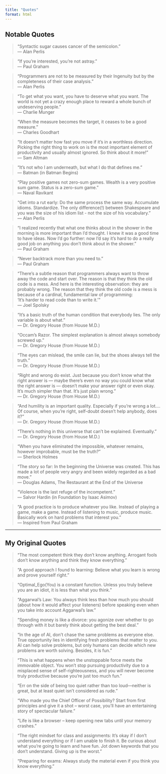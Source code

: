 ```yaml
---
title: "Quotes"
format: html
---
```


## Notable Quotes

> “Syntactic sugar causes cancer of the semicolon.”  
> — Alan Perlis

> “If you're interested, you're not astray.”  
> — Paul Graham

> “Programmers are not to be measured by their Ingenuity but by the completeness of their case analysis.”  
> — Alan Perlis

> “To get what you want, you have to deserve what you want. The world is not yet a crazy enough place to reward a whole bunch of undeserving people.”  
> — Charlie Munger

> “When the measure becomes the target, it ceases to be a good measure.”  
> — Charles Goodhart

> “It doesn’t matter how fast you move if it’s in a worthless direction. Picking the right thing to work on is the most important element of productivity and usually almost ignored. So think about it more!”  
> — Sam Altman

> “It's not who I am underneath, but what I do that defines me.”  
> — Batman (in Batman Begins)

> “Play positive games not zero-sum games. Wealth is a very positive sum game. Status is a zero-sum game.”  
> — Naval Ravikant

> “Get into a rut early: Do the same process the same way. Accumulate idioms. Standardize. The only difference(!) between Shakespeare and you was the size of his idiom list - not the size of his vocabulary.”  
> — Alan Perlis

> “I realized recently that what one thinks about in the shower in the morning is more important than I'd thought. I knew it was a good time to have ideas. Now I'd go further: now I'd say it's hard to do a really good job on anything you don't think about in the shower.”  
> — Paul Graham

> “Never backtrack more than you need to.”  
> — Paul Graham

> “There’s a subtle reason that programmers always want to throw away the code and start over. The reason is that they think the old code is a mess. And here is the interesting observation: they are probably wrong. The reason that they think the old code is a mess is because of a cardinal, fundamental law of programming:  
> ‘It’s harder to read code than to write it.’”  
> — Joel Spolsky

> “It's a basic truth of the human condition that everybody lies. The only variable is about what.”  
> — Dr. Gregory House (from House M.D.)

> “Occam's Razor. The simplest explanation is almost always somebody screwed up.”  
> — Dr. Gregory House (from House M.D.)

> “The eyes can mislead, the smile can lie, but the shoes always tell the truth.”  
> — Dr. Gregory House (from House M.D.)

> “Right and wrong do exist. Just because you don't know what the right answer is — maybe there's even no way you could know what the right answer is — doesn't make your answer right or even okay. It's much simpler than that. It's just plain wrong.”  
> — Dr. Gregory House (from House M.D.)

> “And humility is an important quality. Especially if you're wrong a lot.... Of course, when you're right, self-doubt doesn't help anybody, does it?”  
> — Dr. Gregory House (from House M.D.)

> “There's nothing in this universe that can't be explained. Eventually.”  
> — Dr. Gregory House (from House M.D.)

> “When you have eliminated the impossible, whatever remains, however improbable, must be the truth?”  
> — Sherlock Holmes

> “The story so far: In the beginning the Universe was created. This has made a lot of people very angry and been widely regarded as a bad move.”  
> — Douglas Adams, The Restaurant at the End of the Universe

> “Violence is the last refuge of the incompetent.”  
> — Salvor Hardin (in Foundation by Isaac Asimov)

> “A good practice is to produce whatever you like. Instead of playing a game, make a game. Instead of listening to music, produce music. Basically work on hard problems that interest you.”  
> — Inspired from Paul Graham

---

## My Original Quotes

> “The most competent think they don't know anything. Arrogant fools don't know anything and think they know everything.”  

> “A good approach I found to learning: Believe what you learn is wrong and prove yourself right.”  

> “Optimal_Ego(You) is a constant function. Unless you truly believe you are an idiot, it is less than what you think.”  

> “Aggarwal's Law: You always think less than how much you should (about how it would affect your listeners) before speaking even when you take into account Aggarwal's law.”  

> “Spending money is like a divorce: you agonize over whether to go through with it but barely think about getting the best deal.”   

> “In the age of AI, don't chase the same problems as everyone else. True opportunity lies in identifying fresh problems that matter to you. AI can help solve problems, but only humans can decide which new problems are worth solving. Besides, it is fun.”  

> “This is what happens when the unstoppable force meets the immovable object. You won't stop pursuing productivity due to a misplaced sense of self-righteousness, and you will never become truly productive because you're just too much fun.”  

> “Err on the side of being too quiet rather than too loud—neither is great, but at least quiet isn't considered as rude.”  

> “Who made you the Chief Officer of Possibility? Start from first principles and give it a shot – worst case, you'll have an entertaining story of spectacular failure.”  

> “Life is like a browser – keep opening new tabs until your memory crashes.”  

> “The right mindset for class and assignments: It's okay if I don't understand everything or if I am unable to finish it. Be curious about what you're going to learn and have fun. Jot down keywords that you don't understand. Giving up is the worst.”  

> “Preparing for exams: Always study the material even if you think you know everything.”  
